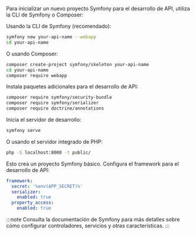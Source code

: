 Para inicializar un nuevo proyecto Symfony para el desarrollo de API, utiliza la CLI de Symfony o Composer:

Usando la CLI de Symfony (recomendado):

```bash
symfony new your-api-name --webapp
cd your-api-name
```

O usando Composer:

```bash
composer create-project symfony/skeleton your-api-name
cd your-api-name
composer require webapp
```

Instala paquetes adicionales para el desarrollo de API:

```bash
composer require symfony/security-bundle
composer require symfony/serializer
composer require doctrine/annotations
```

Inicia el servidor de desarrollo:

```bash
symfony serve
```

O usando el servidor integrado de PHP:

```bash
php -S localhost:8000 -t public/
```

Esto crea un proyecto Symfony básico. Configura el framework para el desarrollo de API:

```yaml title="config/packages/framework.yaml"
framework:
  secret: '%env(APP_SECRET)%'
  serializer:
    enabled: true
  property_access:
    enabled: true
```

:::note
Consulta la documentación de Symfony para más detalles sobre cómo configurar controladores, servicios y otras características.
:::
